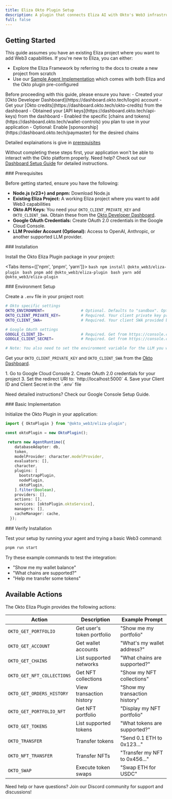 ```yaml
---
title: Eliza Okto Plugin Setup
description: A plugin that connects Eliza AI with Okto's Web3 infrastructure for natural language blockchain interactions.
full: false
---
```



<TemplateRepoBanner sdk="eliza-okto-plugin" description="Get started quickly with our pre-configured example that demonstrates the Okto Eliza Plugin in action. This implementation includes authentication setup, basic Web3 operations, and example conversations." />

## Getting Started

This guide assumes you have an existing Eliza project where you want to add Web3 capabilities. If you're new to Eliza, you can either:
- Explore the <ExternalLink href="https://github.com/elizaOS/eliza">Eliza Framework</ExternalLink> by referring to the <ExternalLink href="https://elizaos.github.io/eliza/docs/intro/">docs</ExternalLink> to create a new project from scratch
- Use our [Sample Agent Implementation](/docs/okto-eliza-plugin/integrating-into-dapp/eliza-okto-sample-agent) which comes with both Eliza and the Okto plugin pre-configured

<CollapsibleCallout type="warning" title="Essential Setup Required">
Before proceeding with this guide, please ensure you have:
- Created your [Okto Developer Dashboard](https://dashboard.okto.tech/login) account
- Get your [Okto credits](https://dashboard.okto.tech/okto-credits) from the dashboard
- Obtained your [API keys](https://dashboard.okto.tech/api-keys) from the dashboard
- Enabled the specific [chains and tokens](https://dashboard.okto.tech/wallet-controls) you plan to use in your application
- Optional: Enable [sponsorship](https://dashboard.okto.tech/paymaster) for the desired chains

Detailed explainations is give in [prerequisites](/docs/react-sdk/quickstart/prerequisites)

Without completing these steps first, your application won't be able to interact with the Okto platform properly. Need help? Check out our <a href="/docs/developer-admin-dashboard/overview" target="_blank" rel="noopener noreferrer">Dashboard Setup Guide</a> for detailed instructions.
</CollapsibleCallout>

<Steps>

<Step>
### Prerequisites

Before getting started, ensure you have the following:
- **Node.js (v23+) and pnpm:** <ExternalLink href="https://nodejs.org/">Download Node.js</ExternalLink>
- **Existing Eliza Project:** A working Eliza project where you want to add Web3 capabilities
- **Okto API Keys:** You need your `OKTO_CLIENT_PRIVATE_KEY` and `OKTO_CLIENT_SWA`. Obtain these from the [Okto Developer Dashboard](https://dashboard.okto.tech/login).
- **Google OAuth Credentials:** Create OAuth 2.0 credentials in the <ExternalLink href="https://console.cloud.google.com/">Google Cloud Console</ExternalLink>.
- **LLM Provider Account (Optional):** Access to OpenAI, Anthropic, or another supported LLM provider.
</Step>

<Step>
### Installation

Install the Okto Eliza Plugin package in your project:

<Tabs items={['npm', 'pnpm', 'yarn']}>
    <Tab value="npm">
        ```bash
        npm install @okto_web3/eliza-plugin
        ```
    </Tab>
    <Tab value="pnpm">
        ```bash
        pnpm add @okto_web3/eliza-plugin
        ```
    </Tab>
    <Tab value="yarn">
        ```bash
        yarn add @okto_web3/eliza-plugin
        ```
    </Tab>
</Tabs>
</Step>

<Step>
### Environment Setup

Create a `.env` file in your project root:

```bash title=".env"
# Okto specific settings
OKTO_ENVIRONMENT=                # Optional. Defaults to "sandbox". Options: sandbox, staging, production.
OKTO_CLIENT_PRIVATE_KEY=         # Required. Your client private key provided by Okto.
OKTO_CLIENT_SWA=                 # Required. Your client SWA provided by Okto.

# Google OAuth settings
GOOGLE_CLIENT_ID=                # Required. Get from https://console.cloud.google.com/
GOOGLE_CLIENT_SECRET=            # Required. Get from https://console.cloud.google.com/

# Note: You also need to set the environment variable for the LLM you want to use.
```

Get your `OKTO_CLIENT_PRIVATE_KEY` and `OKTO_CLIENT_SWA` from the [Okto Dashboard](https://dashboard.okto.tech).

<CollapsibleCallout type="tip" title="Setting up Google OAuth">
1. Go to <ExternalLink href="https://console.cloud.google.com/">Google Cloud Console</ExternalLink>
2. Create OAuth 2.0 credentials for your project
3. Set the redirect URI to: `http://localhost:5000`
4. Save your Client ID and Client Secret in the `.env` file

Need detailed instructions? Check our <ExternalLink href="/docs/typescript-sdk/authentication/google-oauth/google-console-setup">Google Console Setup Guide</ExternalLink>.
</CollapsibleCallout>
</Step>

<Step>
### Basic Implementation

Initialize the Okto Plugin in your application:

```typescript title="src/index.ts"
import { OktoPlugin } from "@okto_web3/eliza-plugin";

const oktoPlugin = new OktoPlugin();

 return new AgentRuntime({
    databaseAdapter: db,
    token,
    modelProvider: character.modelProvider,
    evaluators: [],
    character,
    plugins: [
      bootstrapPlugin,
      nodePlugin,
      oktoPlugin,
    ].filter(Boolean),
    providers: [],
    actions: [],
    services: [oktoPlugin.oktoService],
    managers: [],
    cacheManager: cache,
  });
```
</Step>

<Step>
### Verify Installation

Test your setup by running your agent and trying a basic Web3 command:

```bash title="bash"
pnpm run start
```
Try these example commands to test the integration:
- "Show me my wallet balance"
- "What chains are supported?"
- "Help me transfer some tokens"
</Step>

</Steps>

## Available Actions

The Okto Eliza Plugin provides the following actions:

| Action | Description | Example Prompt |
|---------|-------------|---------------|
| `OKTO_GET_PORTFOLIO` | Get user's token portfolio | "Show me my portfolio" |
| `OKTO_GET_ACCOUNT` | Get wallet accounts | "What's my wallet address?" |
| `OKTO_GET_CHAINS` | List supported networks | "What chains are supported?" |
| `OKTO_GET_NFT_COLLECTIONS` | Get NFT collections | "Show my NFT collections" |
| `OKTO_GET_ORDERS_HISTORY` | View transaction history | "Show my transaction history" |
| `OKTO_GET_PORTFOLIO_NFT` | Get NFT portfolio | "Display my NFT portfolio" |
| `OKTO_GET_TOKENS` | List supported tokens | "What tokens are supported?" |
| `OKTO_TRANSFER` | Transfer tokens | "Send 0.1 ETH to 0x123..." |
| `OKTO_NFT_TRANSFER` | Transfer NFTs | "Transfer my NFT to 0x456..." |
| `OKTO_SWAP` | Execute token swaps | "Swap ETH for USDC" |

<TemplateRepoBanner sdk="eliza-okto-plugin" description="Get started quickly with our pre-configured example that demonstrates the Okto Eliza Plugin in action. This implementation includes authentication setup, basic Web3 operations, and example conversations." />

<Callout type="info" emoji="💡">
Need help or have questions? Join our <ExternalLink href="https://discord.com/invite/okto-916349620383252511">Discord community</ExternalLink> for support and discussions!
</Callout>
